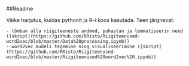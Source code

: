 ##Readme

Väike harjutus, kuidas pythonit ja R-i koos kasutada. Teen järgnevat:

	- tõmban alla riigiteenuste andmed, puhastan ja lemmatiseerin need ([skript](https://github.com/RRisto/Riigiteenused-word2vec/blob/master/Data%20processing.ipynb))
	- word2vec mudeli tegemine ning visualiseerimine ([skript](https://github.com/RRisto/Riigiteenused-word2vec/blob/master/Riigiteenused%20word2vec%20.ipynb))